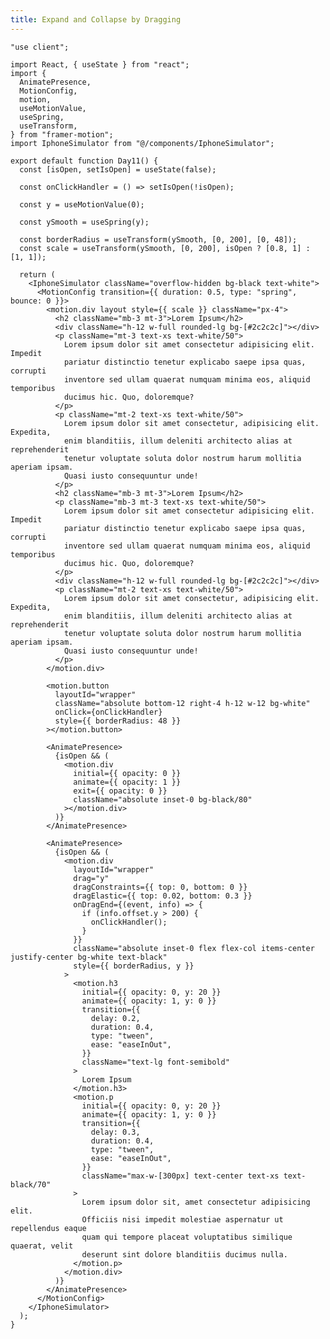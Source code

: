 ```yaml
---
title: Expand and Collapse by Dragging
---
```


<ComponentPreview name="works-9" />

<CodePreview>

```tsx showLineNumbers
"use client";

import React, { useState } from "react";
import {
  AnimatePresence,
  MotionConfig,
  motion,
  useMotionValue,
  useSpring,
  useTransform,
} from "framer-motion";
import IphoneSimulator from "@/components/IphoneSimulator";

export default function Day11() {
  const [isOpen, setIsOpen] = useState(false);

  const onClickHandler = () => setIsOpen(!isOpen);

  const y = useMotionValue(0);

  const ySmooth = useSpring(y);

  const borderRadius = useTransform(ySmooth, [0, 200], [0, 48]);
  const scale = useTransform(ySmooth, [0, 200], isOpen ? [0.8, 1] : [1, 1]);

  return (
    <IphoneSimulator className="overflow-hidden bg-black text-white">
      <MotionConfig transition={{ duration: 0.5, type: "spring", bounce: 0 }}>
        <motion.div layout style={{ scale }} className="px-4">
          <h2 className="mb-3 mt-3">Lorem Ipsum</h2>
          <div className="h-12 w-full rounded-lg bg-[#2c2c2c]"></div>
          <p className="mt-3 text-xs text-white/50">
            Lorem ipsum dolor sit amet consectetur adipisicing elit. Impedit
            pariatur distinctio tenetur explicabo saepe ipsa quas, corrupti
            inventore sed ullam quaerat numquam minima eos, aliquid temporibus
            ducimus hic. Quo, doloremque?
          </p>
          <p className="mt-2 text-xs text-white/50">
            Lorem ipsum dolor sit amet consectetur, adipisicing elit. Expedita,
            enim blanditiis, illum deleniti architecto alias at reprehenderit
            tenetur voluptate soluta dolor nostrum harum mollitia aperiam ipsam.
            Quasi iusto consequuntur unde!
          </p>
          <h2 className="mb-3 mt-3">Lorem Ipsum</h2>
          <p className="mb-3 mt-3 text-xs text-white/50">
            Lorem ipsum dolor sit amet consectetur adipisicing elit. Impedit
            pariatur distinctio tenetur explicabo saepe ipsa quas, corrupti
            inventore sed ullam quaerat numquam minima eos, aliquid temporibus
            ducimus hic. Quo, doloremque?
          </p>
          <div className="h-12 w-full rounded-lg bg-[#2c2c2c]"></div>
          <p className="mt-2 text-xs text-white/50">
            Lorem ipsum dolor sit amet consectetur, adipisicing elit. Expedita,
            enim blanditiis, illum deleniti architecto alias at reprehenderit
            tenetur voluptate soluta dolor nostrum harum mollitia aperiam ipsam.
            Quasi iusto consequuntur unde!
          </p>
        </motion.div>

        <motion.button
          layoutId="wrapper"
          className="absolute bottom-12 right-4 h-12 w-12 bg-white"
          onClick={onClickHandler}
          style={{ borderRadius: 48 }}
        ></motion.button>

        <AnimatePresence>
          {isOpen && (
            <motion.div
              initial={{ opacity: 0 }}
              animate={{ opacity: 1 }}
              exit={{ opacity: 0 }}
              className="absolute inset-0 bg-black/80"
            ></motion.div>
          )}
        </AnimatePresence>

        <AnimatePresence>
          {isOpen && (
            <motion.div
              layoutId="wrapper"
              drag="y"
              dragConstraints={{ top: 0, bottom: 0 }}
              dragElastic={{ top: 0.02, bottom: 0.3 }}
              onDragEnd={(event, info) => {
                if (info.offset.y > 200) {
                  onClickHandler();
                }
              }}
              className="absolute inset-0 flex flex-col items-center justify-center bg-white text-black"
              style={{ borderRadius, y }}
            >
              <motion.h3
                initial={{ opacity: 0, y: 20 }}
                animate={{ opacity: 1, y: 0 }}
                transition={{
                  delay: 0.2,
                  duration: 0.4,
                  type: "tween",
                  ease: "easeInOut",
                }}
                className="text-lg font-semibold"
              >
                Lorem Ipsum
              </motion.h3>
              <motion.p
                initial={{ opacity: 0, y: 20 }}
                animate={{ opacity: 1, y: 0 }}
                transition={{
                  delay: 0.3,
                  duration: 0.4,
                  type: "tween",
                  ease: "easeInOut",
                }}
                className="max-w-[300px] text-center text-xs text-black/70"
              >
                Lorem ipsum dolor sit, amet consectetur adipisicing elit.
                Officiis nisi impedit molestiae aspernatur ut repellendus eaque
                quam qui tempore placeat voluptatibus similique quaerat, velit
                deserunt sint dolore blanditiis ducimus nulla.
              </motion.p>
            </motion.div>
          )}
        </AnimatePresence>
      </MotionConfig>
    </IphoneSimulator>
  );
}
```

</CodePreview>
